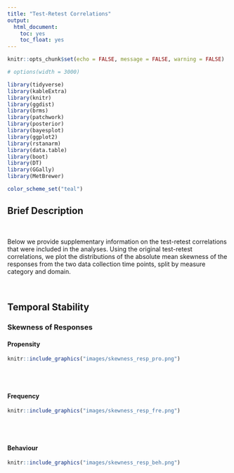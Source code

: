 ```yaml
---
title: "Test-Retest Correlations"
output: 
  html_document:
    toc: yes
    toc_float: yes
---
```


<!-- <style type="text/css"> -->
<!-- .main-container { -->
<!-- max-width: 1200px !important; -->
<!-- margin-left: auto; -->
<!-- margin-right: auto; -->
<!-- } -->
<!-- </style> -->


<!-- <style type="text/css"> -->
<!--   body{ -->
<!--   font-size: 12pt; -->
<!--   font-family: "Source Sans 3"; -->
<!-- } -->
<!-- </style> -->




```r
knitr::opts_chunk$set(echo = FALSE, message = FALSE, warning = FALSE)

# options(width = 3000)

library(tidyverse)
library(kableExtra)
library(knitr)
library(ggdist)
library(brms)
library(patchwork)
library(posterior)
library(bayesplot)
library(ggplot2)
library(rstanarm)
library(data.table)
library(boot)
library(DT)
library(GGally)
library(MetBrewer)

color_scheme_set("teal")

```


## Brief Description

<br>


Below we provide supplementary information on the test-retest correlations that were included in the analyses. Using the original test-retest correlations, we plot the distributions of the absolute mean skewness of the responses from the two data collection time points, split by measure category and domain.


<br>

## Temporal Stability
### Skewness of Responses {.tabset}
#### Propensity

```r
knitr::include_graphics("images/skewness_resp_pro.png")
```

<br><br>


#### Frequency 
```r
knitr::include_graphics("images/skewness_resp_fre.png")
```

<br><br>

#### Behaviour 
```r
knitr::include_graphics("images/skewness_resp_beh.png")
```

<br><br>

